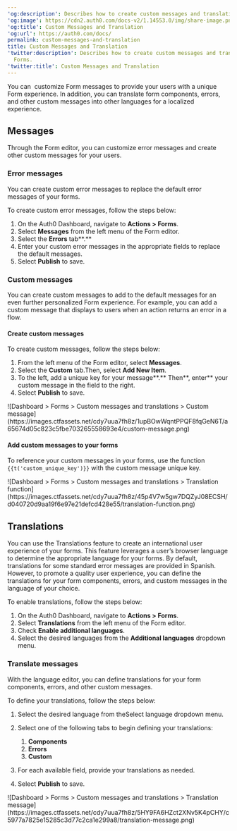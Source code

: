 ---
'og:description': Describes how to create custom messages and translations with Forms.
'og:image': https://cdn2.auth0.com/docs-v2/1.14553.0/img/share-image.png
'og:title': Custom Messages and Translation
'og:url': https://auth0.com/docs/
permalink: custom-messages-and-translation
title: Custom Messages and Translation
'twitter:description': Describes how to create custom messages and translations with
  Forms.
'twitter:title': Custom Messages and Translation
---
You can  customize Form messages to provide your users with a unique Form experience. In addition, you can translate form components, errors, and other custom messages into other languages for a localized experience.

## Messages

Through the Form editor, you can customize error messages and create other custom messages for your users.

### Error messages

You can create custom error messages to replace the default error messages of your forms.

To create custom error messages, follow the steps below:

1. On the Auth0 Dashboard, navigate to **Actions > Forms**.
2. Select **Messages** from the left menu of the Form editor.
3. Select the **Errors** tab**.**
4. Enter your custom error messages in the appropriate fields to replace the default messages.
5. Select **Publish** to save.

### Custom messages

You can create custom messages to add to the default messages for an even further personalized Form experience. For example, you can add a custom message that displays to users when an action returns an error in a flow.

#### Create custom messages

To create custom messages, follow the steps below:

1. From the left menu of the Form editor, select **Messages**.
2. Select the **Custom** tab.Then, select **Add New Item**.
3. To the left, add a unique key for your message**.** Then**, enter** your custom message in the field to the right.
4. Select **Publish** to save.

<Frame>![Dashboard > Forms > Custom messages and translations > Custom message](https://images.ctfassets.net/cdy7uua7fh8z/1upBOwWqntPPQF8fqGeN6T/a65674d05c823c5fbe703265558693e4/custom-message.png)</Frame>

#### Add custom messages to your forms

To reference your custom messages in your forms, use the function `{{t('custom_unique_key')}}` with the custom message unique key.

<Frame>![Dashboard > Forms > Custom messages and translations > Translation function](https://images.ctfassets.net/cdy7uua7fh8z/45p4V7w5gw7DQZyJ08ECSH/d040720d9aa19f6e97e21defcd428e55/translation-function.png)</Frame>

## Translations

You can use the Translations feature to create an international user experience of your forms. This feature leverages a user’s browser language to determine the appropriate language for your forms.
By default, translations for some standard error messages are provided in Spanish. However, to promote a quality user experience, you can define the translations for your form components, errors, and custom messages in the language of your choice.

To enable translations, follow the steps below:

1. On the Auth0 Dashboard, navigate to **Actions > Forms**.
2. Select **Translations** from the left menu of the Form editor.
3. Check **Enable additional languages**.
4. Select the desired languages from the **Additional languages** dropdown menu.

### Translate messages

With the language editor, you can define translations for your form components, errors, and other custom messages.

To define your translations, follow the steps below:

1. Select the desired language from theSelect language dropdown menu.
2. Select one of the following tabs to begin defining your translations:

   1. **Components**
   2. **Errors**
   3. **Custom**
3. For each available field, provide your translations as needed.
4. Select **Publish** to save.

<Frame>![Dashboard > Forms > Custom messages and translations > Translation message](https://images.ctfassets.net/cdy7uua7fh8z/5HY9FA6HZct2XNv5K4pCHY/c5977a7825e15285c3d77c2ca1e299a8/translation-message.png)</Frame>